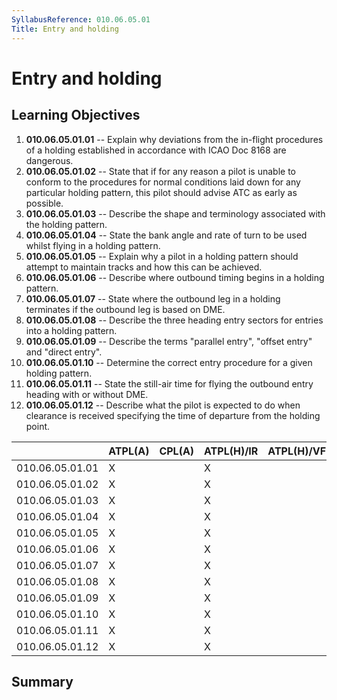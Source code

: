 ```yaml
---
SyllabusReference: 010.06.05.01
Title: Entry and holding
---
```


# Entry and holding

## Learning Objectives

1.  **010.06.05.01.01** -- Explain why deviations from the in-flight procedures
    of a holding established in accordance with ICAO Doc 8168 are dangerous.
2.  **010.06.05.01.02** -- State that if for any reason a pilot is unable to
    conform to the procedures for normal conditions laid down for any particular
    holding pattern, this pilot should advise ATC as early as possible.
3.  **010.06.05.01.03** -- Describe the shape and terminology associated with
    the holding pattern.
4.  **010.06.05.01.04** -- State the bank angle and rate of turn to be used
    whilst flying in a holding pattern.
5.  **010.06.05.01.05** -- Explain why a pilot in a holding pattern should
    attempt to maintain tracks and how this can be achieved.
6.  **010.06.05.01.06** -- Describe where outbound timing begins in a holding
    pattern.
7.  **010.06.05.01.07** -- State where the outbound leg in a holding terminates
    if the outbound leg is based on DME.
8.  **010.06.05.01.08** -- Describe the three heading entry sectors for entries
    into a holding pattern.
9.  **010.06.05.01.09** -- Describe the terms "parallel entry", "offset entry"
    and "direct entry".
10. **010.06.05.01.10** -- Determine the correct entry procedure for a given
    holding pattern.
11. **010.06.05.01.11** -- State the still-air time for flying the outbound
    entry heading with or without DME.
12. **010.06.05.01.12** -- Describe what the pilot is expected to do when
    clearance is received specifying the time of departure from the holding
    point.

|                 | ATPL(A) | CPL(A) | ATPL(H)/IR | ATPL(H)/VFR | CPL(H) | IR  | CBIR(A) |
| --------------- | ------- | ------ | ---------- | ----------- | ------ | --- | ------- |
| 010.06.05.01.01 | X       |        | X          |             |        | X   | X       |
| 010.06.05.01.02 | X       |        | X          |             |        | X   | X       |
| 010.06.05.01.03 | X       |        | X          |             |        | X   | X       |
| 010.06.05.01.04 | X       |        | X          |             |        | X   | X       |
| 010.06.05.01.05 | X       |        | X          |             |        | X   | X       |
| 010.06.05.01.06 | X       |        | X          |             |        | X   | X       |
| 010.06.05.01.07 | X       |        | X          |             |        | X   | X       |
| 010.06.05.01.08 | X       |        | X          |             |        | X   | X       |
| 010.06.05.01.09 | X       |        | X          |             |        | X   | X       |
| 010.06.05.01.10 | X       |        | X          |             |        | X   | X       |
| 010.06.05.01.11 | X       |        | X          |             |        | X   | X       |
| 010.06.05.01.12 | X       |        | X          |             |        | X   | X       |

## Summary
